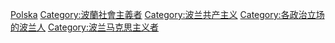 [[Category:各國共產主義者|Polska]]
[[Category:波蘭社會主義者|Category:波蘭社會主義者]]
[[Category:波兰共产主义|Category:波兰共产主义]]
[[Category:各政治立场的波兰人|Category:各政治立场的波兰人]]
[[Category:波兰马克思主义者|Category:波兰马克思主义者]]